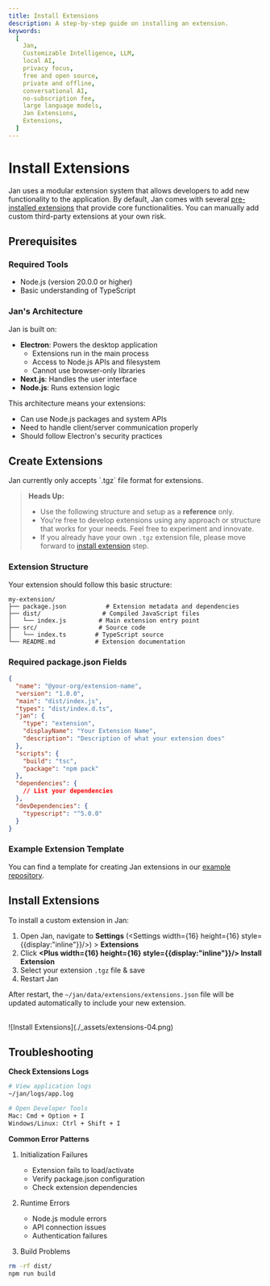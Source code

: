 ```yaml
---
title: Install Extensions
description: A step-by-step guide on installing an extension.
keywords:
  [
    Jan,
    Customizable Intelligence, LLM,
    local AI,
    privacy focus,
    free and open source,
    private and offline,
    conversational AI,
    no-subscription fee,
    large language models,
    Jan Extensions,
    Extensions,
  ]
---
```




# Install Extensions

Jan uses a modular extension system that allows developers to add new functionality to the application. By default, Jan comes with several [pre-installed extensions](/docs/extensions#core-extensions) that provide core functionalities. You can manually add custom third-party extensions at your own risk.

## Prerequisites

### Required Tools
- Node.js (version 20.0.0 or higher)
- Basic understanding of TypeScript

### Jan's Architecture
Jan is built on:
- **Electron**: Powers the desktop application
  - Extensions run in the main process
  - Access to Node.js APIs and filesystem
  - Cannot use browser-only libraries
- **Next.js**: Handles the user interface
- **Node.js**: Runs extension logic

This architecture means your extensions:
- Can use Node.js packages and system APIs
- Need to handle client/server communication properly
- Should follow Electron's security practices

## Create Extensions

<Callout type="info">
Jan currently only accepts `.tgz` file format for extensions.
</Callout>

> **Heads Up:**
> - Use the following structure and setup as a **reference** only.
> - You're free to develop extensions using any approach or structure that works for your needs. Feel free to experiment and innovate.
> - If you already have your own `.tgz` extension file, please move forward to [install extension](/docs/install-extensions#install-extensions) step. 

### Extension Structure
Your extension should follow this basic structure:

```
my-extension/
├── package.json           # Extension metadata and dependencies
├── dist/                 # Compiled JavaScript files
│   └── index.js         # Main extension entry point
├── src/                 # Source code
│   └── index.ts        # TypeScript source
└── README.md           # Extension documentation
```

### Required package.json Fields
```json
{
  "name": "@your-org/extension-name",
  "version": "1.0.0",
  "main": "dist/index.js",
  "types": "dist/index.d.ts",
  "jan": {
    "type": "extension",
    "displayName": "Your Extension Name",
    "description": "Description of what your extension does"
  },
  "scripts": {
    "build": "tsc",
    "package": "npm pack"
  },
  "dependencies": {
    // List your dependencies
  },
  "devDependencies": {
    "typescript": "^5.0.0"
  }
}
```

### Example Extension Template

You can find a template for creating Jan extensions in our [example repository](https://github.com/janhq/extension-template).
## Install Extensions 

To install a custom extension in Jan:

1. Open Jan, navigate to **Settings** (<Settings width={16} height={16} style={{display:"inline"}}/>) > **Extensions**
2. Click **<Plus width={16} height={16} style={{display:"inline"}}/> Install Extension**
3. Select your extension `.tgz` file & save
4. Restart Jan

After restart, the `~/jan/data/extensions/extensions.json` file will be updated automatically to include your new extension.

<br/>
![Install Extensions](./_assets/extensions-04.png)
<br/>

## Troubleshooting
**Check Extensions Logs**

```bash
# View application logs
~/jan/logs/app.log

# Open Developer Tools
Mac: Cmd + Option + I
Windows/Linux: Ctrl + Shift + I
```
**Common Error Patterns**

1. Initialization Failures
   - Extension fails to load/activate
   - Verify package.json configuration
   - Check extension dependencies

2. Runtime Errors
   - Node.js module errors
   - API connection issues
   - Authentication failures

3. Build Problems
```bash
rm -rf dist/
npm run build
```

